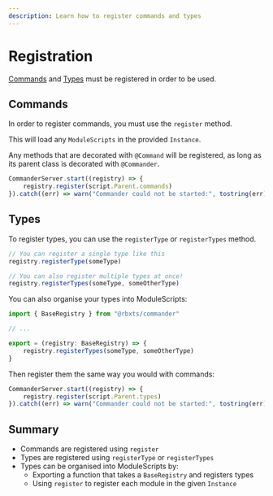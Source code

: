 ```yaml
---
description: Learn how to register commands and types
---
```


# Registration

[Commands](commands.mdx) and [Types](types.mdx) must be registered in order to be used.

## Commands

In order to register commands, you must use the `register` method.

This will load any `ModuleScripts` in the provided `Instance`.

Any methods that are decorated with `@Command` will be registered, as long as its
parent class is decorated with `@Commander`.


```ts showLineNumbers
CommanderServer.start((registry) => {
    registry.register(script.Parent.commands)
}).catch((err) => warn("Commander could not be started:", tostring(err)));
```

## Types

To register types, you can use the `registerType` or `registerTypes` method.

```ts showLineNumbers
// You can register a single type like this
registry.registerType(someType)

// You can also register multiple types at once!
registry.registerTypes(someType, someOtherType)
```

You can also organise your types into ModuleScripts:

```ts showLineNumbers title="types/other.ts"
import { BaseRegistry } from "@rbxts/commander"

// ...

export = (registry: BaseRegistry) => {
    registry.registerTypes(someType, someOtherType)
}
```

Then register them the same way you would with commands:

```ts showLineNumbers title="runtime.server.ts"
CommanderServer.start((registry) => {
    registry.register(script.Parent.types)
}).catch((err) => warn("Commander could not be started:", tostring(err)));
```

## Summary

- Commands are registered using `register`
- Types are registered using `registerType` or `registerTypes`
- Types can be organised into ModuleScripts by:
    - Exporting a function that takes a `BaseRegistry` and registers types
    - Using `register` to register each module in the given `Instance`